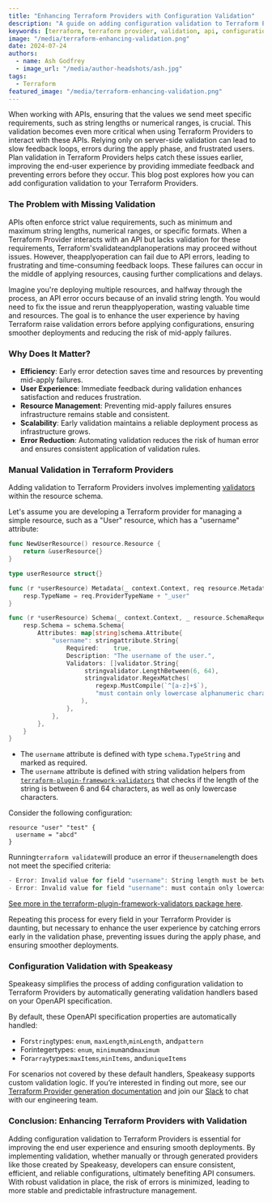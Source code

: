 ```yaml
---
title: "Enhancing Terraform Providers with Configuration Validation"
description: "A guide on adding configuration validation to Terraform Providers to improve efficiency, user experience, and resource management."
keywords: [terraform, terraform provider, validation, api, configuration]
image: "/media/terraform-enhancing-validation.png"
date: 2024-07-24
authors:
  - name: Ash Godfrey
  - image_url: "/media/author-headshots/ash.jpg"
tags:
  - Terraform
featured_image: "/media/terraform-enhancing-validation.png"
---
```


When working with APIs, ensuring that the values we send meet specific requirements, such as string lengths or numerical ranges, is crucial. This validation becomes even more critical when using Terraform Providers to interact with these APIs. Relying only on server-side validation can lead to slow feedback loops, errors during the apply phase, and frustrated users. Plan validation in Terraform Providers helps catch these issues earlier, improving the end-user experience by providing immediate feedback and preventing errors before they occur. This blog post explores how you can add configuration validation to your Terraform Providers.

### The Problem with Missing Validation

APIs often enforce strict value requirements, such as minimum and maximum string lengths, numerical ranges, or specific formats. When a Terraform Provider interacts with an API but lacks validation for these requirements, Terraform'svalidateandplanoperations may proceed without issues. However, theapplyoperation can fail due to API errors, leading to frustrating and time-consuming feedback loops. These failures can occur in the middle of applying resources, causing further complications and delays.

Imagine you're deploying multiple resources, and halfway through the process, an API error occurs because of an invalid string length. You would need to fix the issue and rerun theapplyoperation, wasting valuable time and resources. The goal is to enhance the user experience by having Terraform raise validation errors before applying configurations, ensuring smoother deployments and reducing the risk of mid-apply failures.

### Why Does It Matter?

- **Efficiency**: Early error detection saves time and resources by preventing mid-apply failures.
- **User Experience**: Immediate feedback during validation enhances satisfaction and reduces frustration.
- **Resource Management**: Preventing mid-apply failures ensures infrastructure remains stable and consistent.
- **Scalability**: Early validation maintains a reliable deployment process as infrastructure grows.
- **Error Reduction**: Automating validation reduces the risk of human error and ensures consistent application of validation rules.

### Manual Validation in Terraform Providers

Adding validation to Terraform Providers involves implementing [validators](https://developer.hashicorp.com/terraform/plugin/framework/validation) within the resource schema.

Let's assume you are developing a Terraform provider for managing a simple resource, such as a "User" resource, which has a "username" attribute:

```go
func NewUserResource() resource.Resource {
    return &userResource{}
}

type userResource struct{}

func (r *userResource) Metadata(_ context.Context, req resource.MetadataRequest, resp *resource.MetadataResponse) {
    resp.TypeName = req.ProviderTypeName + "_user"
}

func (r *userResource) Schema(_ context.Context, _ resource.SchemaRequest, resp *resource.SchemaResponse) {
    resp.Schema = schema.Schema{
        Attributes: map[string]schema.Attribute{
            "username": stringattribute.String{
                Required:    true,
                Description: "The username of the user.",
                Validators: []validator.String{
                     stringvalidator.LengthBetween(6, 64),
                     stringvalidator.RegexMatches(
                        regexp.MustCompile(`^[a-z]+$`),
                        "must contain only lowercase alphanumeric characters",
                    ),
                },
            },
        },
    }
}
```

- The `username` attribute is defined with type `schema.TypeString` and marked as required.
- The `username` attribute is defined with string validation helpers from [`terraform-plugin-framework-validators`](https://pkg.go.dev/github.com/hashicorp/terraform-plugin-framework-validators) that checks if the length of the string is between 6 and 64 characters, as well as only lowercase characters.

Consider the following configuration:

```
resource "user" "test" {
  username = "abcd"
}
```

Running`terraform validate`will produce an error if the`username`length does not meet the specified criteria:

```go
- Error: Invalid value for field "username": String length must be between 6 and 64 characters.
- Error: Invalid value for field "username": must contain only lowercase alphabetic characters.
```

[See more in the terraform-plugin-framework-validators package here](https://pkg.go.dev/github.com/hashicorp/terraform-plugin-framework-validators).

Repeating this process for every field in your Terraform Provider is daunting, but necessary to enhance the user experience by catching errors early in the validation phase, preventing issues during the apply phase, and ensuring smoother deployments.

### Configuration Validation with Speakeasy

Speakeasy simplifies the process of adding configuration validation to Terraform Providers by automatically generating validation handlers based on your OpenAPI specification.

By default, these OpenAPI specification properties are automatically handled:

- For`string`types: `enum`, `maxLength`,`minLength`, and`pattern`
- Forintegertypes: `enum`, `minimum`and`maximum`
- For`array`types:`maxItems`,`minItems`, and`uniqueItems`

For scenarios not covered by these default handlers, Speakeasy supports custom validation logic. If you’re interested in finding out more, see our [Terraform Provider generation documentation](/docs/create-terraform) and join our [Slack](https://speakeasy-dev.slack.com/ssb/redirect#/shared-invite/email) to chat with our engineering team.

### Conclusion: Enhancing Terraform Providers with Validation

Adding configuration validation to Terraform Providers is essential for improving the end user experience and ensuring smooth deployments. By implementing validation, whether manually or through generated providers like those created by Speakeasy, developers can ensure consistent, efficient, and reliable configurations, ultimately benefiting API consumers. With robust validation in place, the risk of errors is minimized, leading to more stable and predictable infrastructure management.

